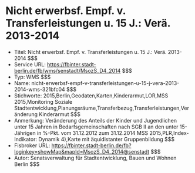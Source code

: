 # Nicht erwerbsf. Empf. v. Transferleistungen u. 15 J.: Verä. 2013-2014
- Titel: Nicht erwerbsf. Empf. v. Transferleistungen u. 15 J.: Verä. 2013-2014 $$$
- Service URL: https://fbinter.stadt-berlin.de/fb/wms/senstadt/MsozS_D4_2014 $$$
- Typ: WMS $$$
- Name: nicht-erwerbsf-empf-v-transferleistungen-u-15-j-vera-2013-2014-wms-321bfc04 $$$
- Stichworte: 2015,Berlin,Geodaten,Karten,Kinderarmut,LOR,MSS 2015,Monitoring Soziale Stadtentwicklung,Planungsräume,Transferbezug,Transferleistungen,Veränderung Kinderarmut $$$
- Anmerkung: Veränderung des Anteils der Kinder und Jugendlichen unter 15 Jahren in Bedarfsgemeinschaften nach SGB II an den unter 15-Jährigen in %-Pkt. vom 31.12.2012 zum 31.12.2014 MSS 2015,PLR,Index-Indikator: Dynamik 4),Karte mit äquidistanter Gruppenbildung $$$
- Fisbroker URL: https://fbinter.stadt-berlin.de/fb?loginkey=showMap&mapId=MsozS_D4_2014@senstadt $$$
- Autor: Senatsverwaltung für Stadtentwicklung, Bauen und Wohnen Berlin $$$
